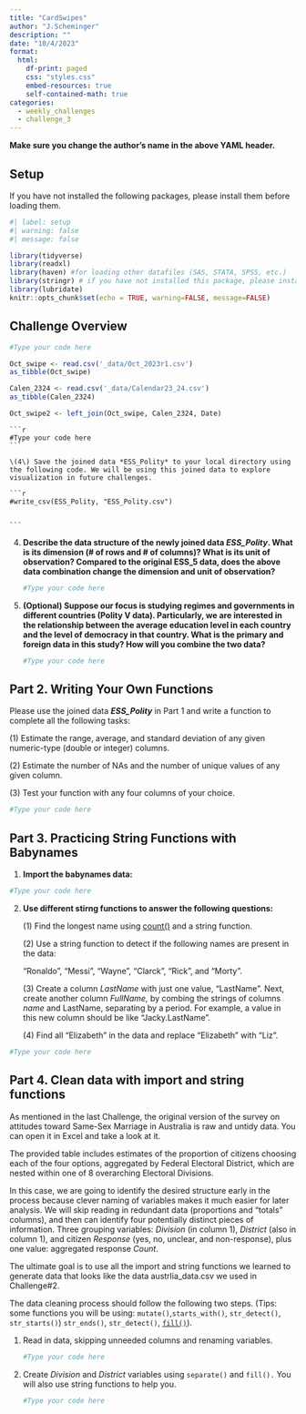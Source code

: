 ```yaml
---
title: "CardSwipes"
author: "J.Scheminger"
description: ""
date: "10/4/2023"
format:
  html:
    df-print: paged
    css: "styles.css"
    embed-resources: true
    self-contained-math: true
categories:
  - weekly_challenges
  - challenge_3
---
```


**Make sure you change the author's name in the above YAML header.**

## Setup

If you have not installed the following packages, please install them before loading them.

```r
#| label: setup
#| warning: false
#| message: false

library(tidyverse)
library(readxl)
library(haven) #for loading other datafiles (SAS, STATA, SPSS, etc.)
library(stringr) # if you have not installed this package, please install it.
library(lubridate)
knitr::opts_chunk$set(echo = TRUE, warning=FALSE, message=FALSE)
```

## Challenge Overview


```r
#Type your code here

Oct_swipe <- read.csv('_data/Oct_2023r1.csv')
as_tibble(Oct_swipe)

Calen_2324 <- read.csv('_data/Calendar23_24.csv')
as_tibble(Calen_2324)

Oct_swipe2 <- left_join(Oct_swipe, Calen_2324, Date)


```



    ```r
    #Type your code here
    ```

    \(4\) Save the joined data *ESS_Polity* to your local directory using the following code. We will be using this joined data to explore visualization in future challenges.

    ```r
    #write_csv(ESS_Polity, "ESS_Polity.csv")


    ```

4.  **Describe the data structure of the newly joined data *ESS_Polity*. What is its dimension (# of rows and \# of columns)? What is its unit of observation? Compared to the original ESS_5 data, does the above data combination change the dimension and unit of observation?**

    ```r
    #Type your code here
    ```

5.  **(Optional) Suppose our focus is studying regimes and governments in different countries (Polity V data). Particularly, we are interested in the relationship between the average education level in each country and the level of democracy in that country. What is the primary and foreign data in this study? How will you combine the two data?**

    ```r
    #Type your code here
    ```

## Part 2. Writing Your Own Functions

Please use the joined data ***ESS_Polity*** in Part 1 and write a function to complete all the following tasks:

\(1\) Estimate the range, average, and standard deviation of any given numeric-type (double or integer) columns.

\(2\) Estimate the number of NAs and the number of unique values of any given column.

\(3\) Test your function with any four columns of your choice.

```r
#Type your code here
```

## Part 3. Practicing String Functions with Babynames

1.  **Import the babynames data:**

```r
#Type your code here
```

2.  **Use different stirng functions to answer the following questions:**

    \(1\) Find the longest name using [count()](https://dplyr.tidyverse.org/reference/count.html) and a string function.

    \(2\) Use a string function to detect if the following names are present in the data:

    "Ronaldo", "Messi", "Wayne", "Clarck", "Rick", and "Morty".

    \(3\) Create a column *LastName* with just one value, "LastName". Next, create another column *FullName,* by combing the strings of columns *name* and LastName, separating by a period. For example, a value in this new column should be like "Jacky.LastName".

    \(4\) Find all "Elizabeth" in the data and replace "Elizabeth" with "Liz".

```r
#Type your code here
```

## Part 4. Clean data with import and string functions

As mentioned in the last Challenge, the original version of the survey on attitudes toward Same-Sex Marriage in Australia is raw and untidy data. You can open it in Excel and take a look at it.

The provided table includes estimates of the proportion of citizens choosing each of the four options, aggregated by Federal Electoral District, which are nested within one of 8 overarching Electoral Divisions.

In this case, we are going to identify the desired structure early in the process because clever naming of variables makes it much easier for later analysis. We will skip reading in redundant data (proportions and "totals" columns), and then can identify four potentially distinct pieces of information. Three grouping variables: *Division* (in column 1), *District* (also in column 1), and citizen *Response* (yes, no, unclear, and non-response), plus one value: aggregated response *Count*.

The ultimate goal is to use all the import and string functions we learned to generate data that looks like the data austrlia_data.csv we used in Challenge#2.

The data cleaning process should follow the following two steps. (Tips: some functions you will be using: `mutate()`,`starts_with()`, `str_detect()`, `str_starts()`) `str_ends()`, `str_detect()`, [`fill()`](https://tidyr.tidyverse.org/reference/fill.html)).

1.  Read in data, skipping unneeded columns and renaming variables.

    ```r
    #Type your code here
    ```

2.  Create *Division* and *District* variables using `separate()` and `fill().` You will also use string functions to help you.

    ```r
    #Type your code here
    ```
